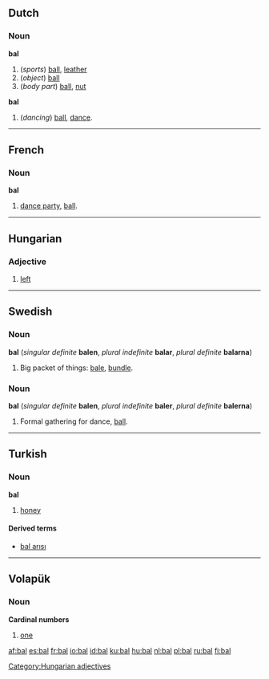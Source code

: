 ==Dutch==

===Noun===
{{nl-noun|ballen|balletje}}
'''bal''' {{m}}
# (''sports'') [[ball]], [[leather]]
# (''object'') [[ball]]
# (''body part'') [[ball]], [[nut]]

{{nl-noun|bals|balletje}}
'''bal''' {{n}}
# (''dancing'') [[ball]], [[dance]].


----

==French==
===Noun===
'''bal''' {{m}}
# [[dance party]], [[ball]].


----

==Hungarian==

===Adjective===

# [[left]]

[[Category:Hungarian adjectives]]


----

==Swedish==
===Noun===
'''bal''' {{c}} (''singular definite'' '''balen''', ''plural indefinite'' '''balar''', ''plural definite'' '''balarna''')

# Big packet of things: [[bale]], [[bundle]].

===Noun===
'''bal''' {{c}} (''singular definite'' '''balen''', ''plural indefinite'' '''baler''', ''plural definite'' '''balerna''')

# Formal gathering for dance, [[ball]].


----

==Turkish==
===Noun===
'''bal'''
# [[honey]]

====Derived terms====
*[[bal arısı]]


----

==Volapük==
===Noun===
'''Cardinal numbers'''
# [[one]]

[[af:bal]]
[[es:bal]]
[[fr:bal]]
[[io:bal]]
[[id:bal]]
[[ku:bal]]
[[hu:bal]]
[[nl:bal]]
[[pl:bal]]
[[ru:bal]]
[[fi:bal]]
